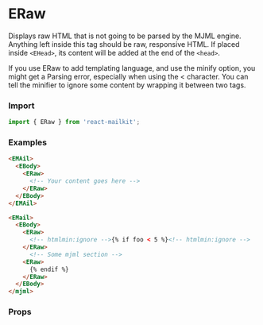 

<Meta title='Email Design System/Standard Body components/eRaw' />

# ERaw

Displays raw HTML that is not going to be parsed by the MJML engine. Anything left inside this tag should be raw, responsive HTML. If placed inside `<EHead>`, its content will be added at the end of the `<head>`.

If you use ERaw to add templating language, and use the minify option, you might get a Parsing error, especially when using the < character. You can tell the minifier to ignore some content by wrapping it between two <!-- htmlmin:ignore --> tags.

### Import

```js
import { ERaw } from 'react-mailkit';
```

### Examples

```html
<EMAil>
  <EBody>
    <ERaw>
      <!-- Your content goes here -->
    </ERaw>
  </EBody>
</EMAil>
```

```html
<EMail>
  <EBody>
    <ERaw>
      <!-- htmlmin:ignore -->{% if foo < 5 %}<!-- htmlmin:ignore -->
    </ERaw>
      <!-- Some mjml section -->
    <ERaw>
      {% endif %}
    </ERaw>
  </EBody>
</mjml>
```

### Props

<ArgsTable of={ERaw} />
